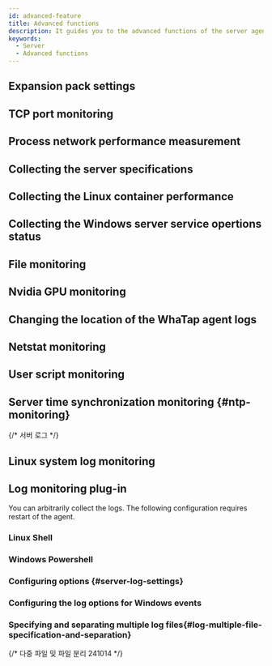 ```yaml
---
id: advanced-feature
title: Advanced functions
description: It guides you to the advanced functions of the server agent.
keywords:
  - Server
  - Advanced functions
---
```



## Expansion pack settings


<Serveradfexp />

## TCP port monitoring


<Serveradftcpport />

## Process network performance measurement


<Serveradfpnpc />

## Collecting the server specifications


<Serveradfcollectspec />

## Collecting the Linux container performance


<Serveradfcollectlcp />

## Collecting the Windows server service opertions status


<Serveradfcollectwss />

## File monitoring


<Serveradffilecheck />

## Nvidia GPU monitoring


<Serveradfnvidia />

## Changing the location of the WhaTap agent logs


<Serveradfagentlogch />

## Netstat monitoring


<Serveradfnetstat />

## User script monitoring


<Serveradfuserscript />

## Server time synchronization monitoring {#ntp-monitoring}


<Serveradfntp />

{/* 서버 로그  */}


## Linux system log monitoring

<Serveradflinuxsystemlog />

## Log monitoring plug-in

You can arbitrarily collect the logs. The following configuration requires restart of the agent.

### Linux Shell

<Logserverlinuxshell />

### Windows Powershell

<Logserverwindowspowershell />

### Configuring options {#server-log-settings}

<Logserversettings />

### Configuring the log options for Windows events

<Logserverwindowsevent />

### Specifying and separating multiple log files{#log-multiple-file-specification-and-separation}

{/* 다중 파일 및 파일 분리 241014 */}

<Logservermultifilecategory />
